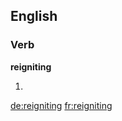 ==English==

===Verb===
'''reigniting'''

# {{present participle of|reignite}}

[[de:reigniting]]
[[fr:reigniting]]
